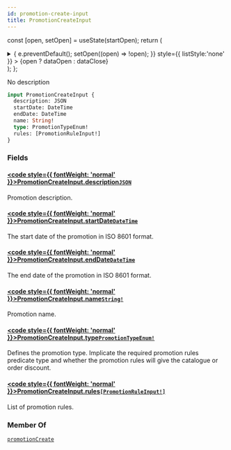```yaml
---
id: promotion-create-input
title: PromotionCreateInput
---
```






const [open, setOpen] = useState(startOpen);
return (
<details {...(open ? { open: true } : {})} className="details" style={{ border:'none', boxShadow:'none', background:'var(--ifm-background-color)' }}>
<summary
onClick={(e) => {
e.preventDefault();
setOpen((open) => !open);
}}
style={{ listStyle:'none' }} >
{open ? dataOpen : dataClose}
</summary>
{open && children}
</details>
);
};

No description

```graphql
input PromotionCreateInput {
  description: JSON
  startDate: DateTime
  endDate: DateTime
  name: String!
  type: PromotionTypeEnum!
  rules: [PromotionRuleInput!]
}
```

### Fields

#### [<code style={{ fontWeight: 'normal' }}>PromotionCreateInput.<b>description</b></code>](#)<Bullet />[`JSON`](../../../api-reference/miscellaneous/scalars/json.mdx) <Badge class="badge badge--secondary" text="scalar"/> <Badge class="badge badge--secondary" text="miscellaneous"/>

Promotion description.

#### [<code style={{ fontWeight: 'normal' }}>PromotionCreateInput.<b>startDate</b></code>](#)<Bullet />[`DateTime`](../../../api-reference/miscellaneous/scalars/date-time.mdx) <Badge class="badge badge--secondary" text="scalar"/> <Badge class="badge badge--secondary" text="miscellaneous"/>

The start date of the promotion in ISO 8601 format.

#### [<code style={{ fontWeight: 'normal' }}>PromotionCreateInput.<b>endDate</b></code>](#)<Bullet />[`DateTime`](../../../api-reference/miscellaneous/scalars/date-time.mdx) <Badge class="badge badge--secondary" text="scalar"/> <Badge class="badge badge--secondary" text="miscellaneous"/>

The end date of the promotion in ISO 8601 format.

#### [<code style={{ fontWeight: 'normal' }}>PromotionCreateInput.<b>name</b></code>](#)<Bullet />[`String!`](../../../api-reference/miscellaneous/scalars/string.mdx) <Badge class="badge badge--secondary" text="non-null"/> <Badge class="badge badge--secondary" text="scalar"/> <Badge class="badge badge--secondary" text="miscellaneous"/>

Promotion name.

#### [<code style={{ fontWeight: 'normal' }}>PromotionCreateInput.<b>type</b></code>](#)<Bullet />[`PromotionTypeEnum!`](../../../api-reference/discounts/enums/promotion-type-enum.mdx) <Badge class="badge badge--secondary" text="non-null"/> <Badge class="badge badge--secondary" text="enum"/> <Badge class="badge badge--secondary" text="discounts"/>

Defines the promotion type. Implicate the required promotion rules predicate type and whether the promotion rules will give the catalogue or order discount.


<Badge text="Added in Saleor 3.19" class="badge badge--secondary margin-bottom--sm" />


#### [<code style={{ fontWeight: 'normal' }}>PromotionCreateInput.<b>rules</b></code>](#)<Bullet />[`[PromotionRuleInput!]`](../../../api-reference/discounts/inputs/promotion-rule-input.mdx) <Badge class="badge badge--secondary" text="list"/> <Badge class="badge badge--secondary" text="input"/> <Badge class="badge badge--secondary" text="discounts"/>

List of promotion rules.

### Member Of

[`promotionCreate`](../../../api-reference/discounts/mutations/promotion-create.mdx) <Badge class="badge badge--secondary" text="mutation"/>
